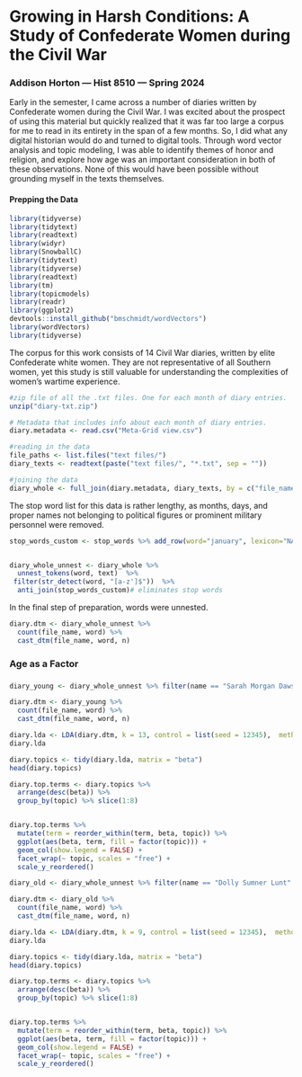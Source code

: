# Growing in Harsh Conditions: A Study of Confederate Women during the Civil War

### Addison Horton — Hist 8510 — Spring 2024

Early in the semester, I came across a number of diaries written by Confederate women during the Civil War. I was excited about the prospect of using this material but quickly realized that it was far too large a corpus for me to read in its entirety in the span of a few months. So, I did what any digital historian would do and turned to digital tools. Through word vector analysis and topic modeling, I was able to identify themes of honor and religion, and explore how age was an important consideration in both of these observations. None of this would have been possible without grounding myself in the texts themselves.

#### Prepping the Data

```r
library(tidyverse)
library(tidytext) 
library(readtext)
library(widyr)
library(SnowballC)
library(tidytext)
library(tidyverse)
library(readtext)
library(tm)
library(topicmodels)
library(readr)
library(ggplot2)
devtools::install_github("bmschmidt/wordVectors")
library(wordVectors)
library(tidyverse)
```

The corpus for this work consists of 14 Civil War diaries, written by elite Confederate white women. They are not representative of all Southern women, yet this study is still valuable for understanding the complexities of women's wartime experience.

```r
#zip file of all the .txt files. One for each month of diary entries. 
unzip("diary-txt.zip")

# Metadata that includes info about each month of diary entries.
diary.metadata <- read.csv("Meta-Grid view.csv")

#reading in the data
file_paths <- list.files("text files/")
diary_texts <- readtext(paste("text files/", "*.txt", sep = ""))

#joining the data
diary_whole <- full_join(diary.metadata, diary_texts, by = c("file_name" = "doc_id")) %>% as_tibble()
```

The stop word list for this data is rather lengthy, as months, days, and proper names not belonging to political figures or prominent military personnel were removed.

```r
stop_words_custom <- stop_words %>% add_row(word="january", lexicon="NA") %>% add_row(word="february", lexicon="NA") %>% add_row(word="march", lexicon="NA") %>% add_row(word="april", lexicon="NA") %>% add_row(word="may", lexicon="NA") %>% add_row(word="june", lexicon="NA") %>% add_row(word="july", lexicon="NA") %>% add_row(word="august", lexicon="NA") %>% add_row(word="septmeber", lexicon="NA") %>% add_row(word="october", lexicon="NA") %>% add_row(word="november", lexicon="NA") %>% add_row(word="december", lexicon="NA")  %>% add_row(word="day", lexicon="NA") %>% add_row(word="december", lexicon="NA")  %>% add_row(word="morning", lexicon="NA") %>% add_row(word="december", lexicon="NA") %>% add_row(word="evening", lexicon="NA") %>% add_row(word="december", lexicon="NA") %>% add_row(word="miriam", lexicon="NA") %>% add_row(word="december", lexicon="NA") %>% add_row(word="miriam", lexicon="NA") %>% add_row(word="home", lexicon="NA") %>% add_row(word="phil", lexicon="NA") %>% add_row(word="chesnut", lexicon="NA") %>% add_row(word="willie", lexicon="NA") %>% add_row(word="mary", lexicon="NA") %>% add_row(word="yesterday", lexicon="NA") %>% add_row(word="time", lexicon="NA") %>% add_row(word="laura", lexicon="NA") %>% add_row(word="lou", lexicon="NA") %>% add_row(word="kate", lexicon="NA") %>% add_row(word="charlie", lexicon="NA") %>% add_row(word="anna", lexicon="NA") %>% add_row(word="grimball", lexicon="NA") %>% add_row(word="william", lexicon="NA") %>% add_row(word="gibbes", lexicon="NA") %>% add_row(word="bettie", lexicon="NA")


diary_whole_unnest <- diary_whole %>% 
  unnest_tokens(word, text)  %>% 
 filter(str_detect(word, "[a-z']$"))  %>%
  anti_join(stop_words_custom)# eliminates stop words 
```

In the final step of preparation, words were unnested.

```r
diary.dtm <- diary_whole_unnest %>% 
  count(file_name, word) %>% 
  cast_dtm(file_name, word, n)
```

### Age as a Factor 

### 

```r
diary_young <- diary_whole_unnest %>% filter(name == "Sarah Morgan Dawson" | name == "Eliza Frances Andrews" | name == "Belle Edmondson" | name == "Emma LeConte" | name == "Sarah Lois Wadley" | name == "Kate S. Carney" | name == "Susan R. Jervey")

diary.dtm <- diary_young %>% 
  count(file_name, word) %>% 
  cast_dtm(file_name, word, n)

diary.lda <- LDA(diary.dtm, k = 13, control = list(seed = 12345),  method = "Gibbs", alpha = .5)
diary.lda

diary.topics <- tidy(diary.lda, matrix = "beta")
head(diary.topics)

diary.top.terms <- diary.topics %>%
  arrange(desc(beta)) %>% 
  group_by(topic) %>% slice(1:8)


diary.top.terms %>%
  mutate(term = reorder_within(term, beta, topic)) %>%
  ggplot(aes(beta, term, fill = factor(topic))) +
  geom_col(show.legend = FALSE) +
  facet_wrap(~ topic, scales = "free") +
  scale_y_reordered()
```

```r
diary_old <- diary_whole_unnest %>% filter(name == "Dolly Sumner Lunt" | name == "Anita Dwyer Withers" | name == "Mary Boykin Chesnut" | name == "Meta Morris Grimball" | name == "Frances Woolfolk Wallace" | name == "Mary Jeffreys Bethell" | name == "Julia Johnson Fisher")

diary.dtm <- diary_old %>% 
  count(file_name, word) %>% 
  cast_dtm(file_name, word, n)

diary.lda <- LDA(diary.dtm, k = 9, control = list(seed = 12345),  method = "Gibbs", alpha = .9)
diary.lda

diary.topics <- tidy(diary.lda, matrix = "beta")
head(diary.topics)

diary.top.terms <- diary.topics %>%
  arrange(desc(beta)) %>% 
  group_by(topic) %>% slice(1:8)


diary.top.terms %>%
  mutate(term = reorder_within(term, beta, topic)) %>%
  ggplot(aes(beta, term, fill = factor(topic))) +
  geom_col(show.legend = FALSE) +
  facet_wrap(~ topic, scales = "free") +
  scale_y_reordered()
```
